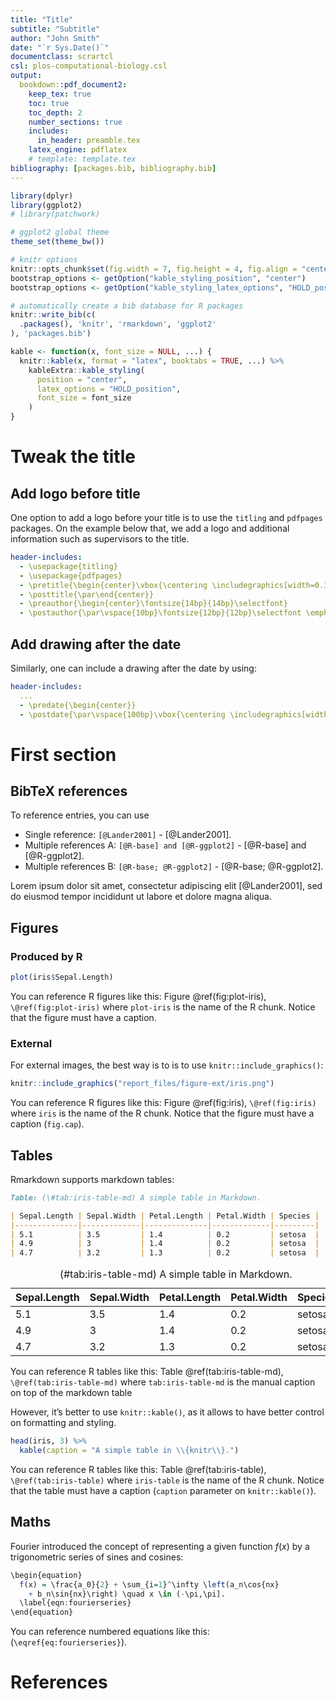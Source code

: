 ```yaml
---
title: "Title"
subtitle: "Subtitle"
author: "John Smith"
date: "`r Sys.Date()`"
documentclass: scrartcl
csl: plos-computational-biology.csl
output:
  bookdown::pdf_document2:
    keep_tex: true
    toc: true
    toc_depth: 2
    number_sections: true
    includes:
      in_header: preamble.tex
    latex_engine: pdflatex
    # template: template.tex
bibliography: [packages.bib, bibliography.bib]
---
```


```r
library(dplyr)
library(ggplot2)
# library(patchwork)

# ggplot2 global theme
theme_set(theme_bw())

# knitr options
knitr::opts_chunk$set(fig.width = 7, fig.height = 4, fig.align = "center", out.width = '80%')
bootstrap_options <- getOption("kable_styling_position", "center")
bootstrap_options <- getOption("kable_styling_latex_options", "HOLD_position")
```

```r
# automatically create a bib database for R packages
knitr::write_bib(c(
  .packages(), 'knitr', 'rmarkdown', 'ggplot2'
), 'packages.bib')
```

```r
kable <- function(x, font_size = NULL, ...) {
  knitr::kable(x, format = "latex", booktabs = TRUE, ...) %>%
    kableExtra::kable_styling(
      position = "center",
      latex_options = "HOLD_position",
      font_size = font_size
    )
}
```

# Tweak the title

## Add logo before title

One option to add a logo before your title is to use the `titling` and `pdfpages` packages. On the example below that, we add a logo and additional information such as supervisors to the title.

```yaml
header-includes: 
  - \usepackage{titling}
  - \usepackage{pdfpages}
  - \pretitle{\begin{center}\vbox{\centering \includegraphics[width=0.3\textwidth]{logo.pdf}}\vspace{24bp}\fontsize{15bp}{15bp}\selectfont\par \bfseries Annual Report \vspace{10bp} \fontsize{18bp}{18bp}\selectfont\par\bfseries}
  - \posttitle{\par\end{center}}
  - \preauthor{\begin{center}\fontsize{14bp}{14bp}\selectfont}
  - \postauthor{\par\vspace{10bp}\fontsize{12bp}{12bp}\selectfont \emph{Supervisor} Heather Davis \par \emph{Second supervisor} Bruce Williams \end{center}\vspace{24bp}}
```

## Add drawing after the date

Similarly, one can include a drawing after the date by using:

```yaml
header-includes:
  ...
  - \predate{\begin{center}}
  - \postdate{\par\vspace{100bp}\vbox{\centering \includegraphics[width=0.15\textwidth]{figures/drawing.pdf}}\end{center}}
```

# First section

## BibTeX references

To reference entries, you can use 

- Single reference: `[@Lander2001]` - [@Lander2001].
- Multiple references A: `[@R-base] and [@R-ggplot2]` - [@R-base] and [@R-ggplot2].
- Multiple references B: `[@R-base; @R-ggplot2]` - [@R-base; @R-ggplot2].

Lorem ipsum dolor sit amet, consectetur adipiscing elit [@Lander2001], sed do eiusmod tempor incididunt ut labore et dolore magna aliqua.

## Figures

### Produced by R

```r
plot(iris$Sepal.Length)
```

You can reference R figures like this: Figure \@ref(fig:plot-iris), `\@ref(fig:plot-iris)` where `plot-iris` is the name of the R chunk. Notice that the figure must have a caption.

### External

For external images, the best way is to is to use `knitr::include_graphics()`:

```r
knitr::include_graphics("report_files/figure-ext/iris.png")
```

You can reference R figures like this: Figure \@ref(fig:iris), `\@ref(fig:iris)` where `iris` is the name of the R chunk. Notice that the figure must have a caption (`fig.cap`).

## Tables

Rmarkdown supports markdown tables:

```md
Table: (\#tab:iris-table-md) A simple table in Markdown.

| Sepal.Length | Sepal.Width | Petal.Length | Petal.Width | Species |
|--------------|-------------|--------------|-------------|---------|
| 5.1          | 3.5         | 1.4          | 0.2         | setosa  |
| 4.9          | 3           | 1.4          | 0.2         | setosa  |
| 4.7          | 3.2         | 1.3          | 0.2         | setosa  |
```

Table: (\#tab:iris-table-md) A simple table in Markdown.

| Sepal.Length | Sepal.Width | Petal.Length | Petal.Width | Species |
|--------------|-------------|--------------|-------------|---------|
| 5.1          | 3.5         | 1.4          | 0.2         | setosa  |
| 4.9          | 3           | 1.4          | 0.2         | setosa  |
| 4.7          | 3.2         | 1.3          | 0.2         | setosa  |


You can reference R tables like this: Table \@ref(tab:iris-table-md), `\@ref(tab:iris-table-md)` where `tab:iris-table-md` is the manual caption on top of the markdown table

However, it's better to use `knitr::kable()`, as it allows to have better control on formatting and styling.

```r
head(iris, 3) %>% 
  kable(caption = "A simple table in \\{knitr\\}.")
```

You can reference R tables like this: Table \@ref(tab:iris-table), `\@ref(tab:iris-table)` where `iris-table` is the name of the R chunk. Notice that the table must have a caption (`caption` parameter on `knitr::kable()`).

## Maths 

Fourier introduced the concept of representing a given function $f(x)$ by a trigonometric series of sines and cosines:

```r
\begin{equation}
  f(x) = \frac{a_0}{2} + \sum_{i=1}^\infty \left(a_n\cos{nx} 
    + b_n\sin{nx}\right) \quad x \in (-\pi,\pi].
  \label{eqn:fourierseries}
\end{equation}
```

\begin{equation}
    f(x) = \frac{a_0}{2} + \sum_{i=1}^\infty \left(a_n\cos{nx} + b_n\sin{nx}\right) \quad x \in (-\pi,\pi].
    \label{eq:fourierseries}
\end{equation}

You can reference numbered equations like this: \eqref{eq:fourierseries} (`\eqref{eq:fourierseries}`).

# References {-}
